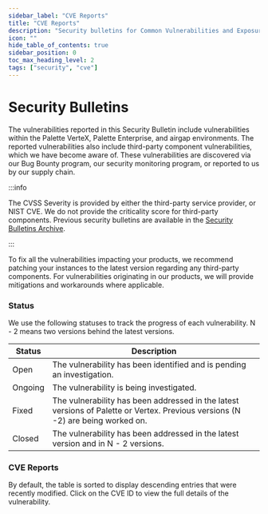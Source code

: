 ```yaml
---
sidebar_label: "CVE Reports"
title: "CVE Reports"
description: "Security bulletins for Common Vulnerabilities and Exposures (CVEs) related to Palette and Palette VerteX"
icon: ""
hide_table_of_contents: true
sidebar_position: 0
toc_max_heading_level: 2
tags: ["security", "cve"]
---
```



# Security Bulletins

The vulnerabilities reported in this Security Bulletin include vulnerabilities within the Palette VerteX, Palette
Enterprise, and airgap environments. The reported vulnerabilities also include third-party component vulnerabilities,
which we have become aware of. These vulnerabilities are discovered via our Bug Bounty program, our security monitoring
program, or reported to us by our supply chain.

:::info

The CVSS Severity is provided by either the third-party service provider, or NIST CVE. We do not provide the criticality
score for third-party components. Previous security bulletins are available in the
[Security Bulletins Archive](../../unlisted/cve-reports.md).

:::

To fix all the vulnerabilities impacting your products, we recommend patching your instances to the latest version
regarding any third-party components. For vulnerabilities originating in our products, we will provide mitigations and
workarounds where applicable.

### Status

We use the following statuses to track the progress of each vulnerability. N - 2 means two versions behind the latest
versions.

| Status  | Description                                                                                                                     |
| ------- | ------------------------------------------------------------------------------------------------------------------------------- |
| Open    | The vulnerability has been identified and is pending an investigation.                                                          |
| Ongoing | The vulnerability is being investigated.                                                                                        |
| Fixed   | The vulnerability has been addressed in the latest versions of Palette or Vertex. Previous versions (N -2) are being worked on. |
| Closed  | The vulnerability has been addressed in the latest version and in N - 2 versions.                                               |

### CVE Reports

By default, the table is sorted to display descending entries that were recently modified. Click on the CVE ID to view
the full details of the vulnerability.

<CveReportsTable />
